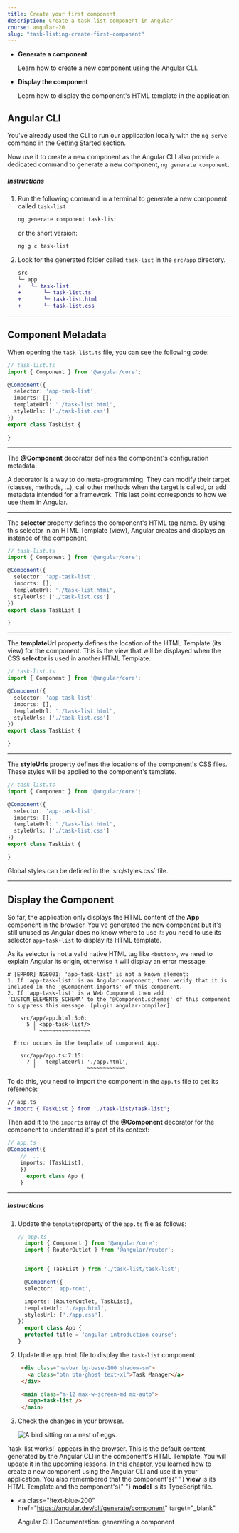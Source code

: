 ```yaml
---
title: Create your first component
description: Create a task list component in Angular
course: angular-20
slug: "task-listing-create-first-component"
---
```



<NotificationCard state="objective" title="Chapter Objectives">
  <ul className="list-disc pl-4 space-y-2">
    <li>
      <strong>Generate a component</strong>
      <p>Learn how to create a new component using the Angular CLI.</p>
    </li>
    <li>
      <strong>Display the component</strong>
      <p>Learn how to display the component's HTML template in the application.</p>
    </li>
  </ul>
</NotificationCard>

## Angular CLI

You've already used the CLI to run our application locally with the `ng serve` command in the <a href="/legacy-course/getting-started/#running-the-application" target="_blank">Getting Started</a> section.

Now use it to create a new component as the Angular CLI also provide a dedicated command to generate a new component, `ng generate component`.

##### Instructions

<Steps>

1. Run the following command in a terminal to generate a new component called `task-list`

   ```bash
   ng generate component task-list
   ```

   or the short version:

   ```bash
   ng g c task-list
   ```

2. Look for the generated folder called `task-list` in the `src/app` directory.

    ```diff
    src
    └─ app
    +   └─ task-list
    +       └─ task-list.ts
    +       └─ task-list.html
    +       └─ task-list.css
    ```

</Steps>

---

## Component Metadata

When opening the `task-list.ts` file, you can see the following code:

```typescript
// task-list.ts
import { Component } from '@angular/core';

@Component({
  selector: 'app-task-list',
  imports: [],
  templateUrl: './task-list.html',
  styleUrls: ['./task-list.css']
})
export class TaskList {

}
```

---

The **@Component** decorator defines the component's configuration metadata.

<NotificationCard state="info" title="Note">
  A decorator is a way to do meta-programming. They can modify their target
  (classes, methods, ...), call other methods when the target is called, or add
  metadata intended for a framework. This last point corresponds to how we use
  them in Angular.
</NotificationCard>

---

The **selector** property defines the component's HTML tag name.
By using this selector in an HTML Template (view), Angular creates and displays an instance of the component.

```typescript ins="selector: 'app-task-list',"
// task-list.ts
import { Component } from '@angular/core';

@Component({
  selector: 'app-task-list',
  imports: [],
  templateUrl: './task-list.html',
  styleUrls: ['./task-list.css']
})
export class TaskList {

}
```

---

The **templateUrl** property defines the location of the HTML Template (its view) for the component.
This is the view that will be displayed when the CSS **selector** is used in another HTML Template.

```typescript ins="templateUrl: './task-list.html',"
// task-list.ts
import { Component } from '@angular/core';

@Component({
  selector: 'app-task-list',
  imports: [],
  templateUrl: './task-list.html',
  styleUrls: ['./task-list.css']
})
export class TaskList {

}
```

---

The **styleUrls** property defines the locations of the component's CSS files.
These styles will be applied to the component's template.

```typescript ins="styleUrls: ['./task-list.css']"
// task-list.ts
import { Component } from '@angular/core';

@Component({
  selector: 'app-task-list',
  imports: [],
  templateUrl: './task-list.html',
  styleUrls: ['./task-list.css']
})
export class TaskList {

}
```

<NotificationCard title="Global styles" state="info" >
  Global styles can be defined in the `src/styles.css` file.
</NotificationCard>

---

## Display the Component

So far, the application only displays the HTML content of the **App** component in the browser.
You've generated the new component but it's still unused as Angular does no know where to use it: you need to use its selector `app-task-list` to display its HTML template.

As its selector is not a valid native HTML tag like `<button>`, we need to explain Angular its origin, otherwise it will display an error message:

```
✘ [ERROR] NG8001: 'app-task-list' is not a known element:
1. If 'app-task-list' is an Angular component, then verify that it is included in the '@Component.imports' of this component.
2. If 'app-task-list' is a Web Component then add 'CUSTOM_ELEMENTS_SCHEMA' to the '@Component.schemas' of this component to suppress this message. [plugin angular-compiler]

    src/app/app.html:5:0:
      5 │ <app-task-list/>
        ╵ ~~~~~~~~~~~~~~~~

  Error occurs in the template of component App.

    src/app/app.ts:7:15:
      7 │   templateUrl: './app.html',
        ╵                ~~~~~~~~~~~~
```

To do this, you need to import the component in the `app.ts` file to get its reference:

```diff lang="ts"
// app.ts
+ import { TaskList } from './task-list/task-list';
```

Then add it to the `imports` array of the **@Component** decorator for the component to understand it's part of its context:

```ts ins="TaskList"
// app.ts
@Component({
    // ...
    imports: [TaskList],
    })
      export class App {
    }
```

---

##### Instructions

<Steps>

1. Update the `template`property of the `app.ts` file as follows:

    ```ts ins={"import the TaskList component": 5-6} ins={"Add the TaskList component to the App component imports": 10-11}
    // app.ts
      import { Component } from '@angular/core';
      import { RouterOutlet } from '@angular/router';


      import { TaskList } from './task-list/task-list';

      @Component({
      selector: 'app-root',

      imports: [RouterOutlet, TaskList],
      templateUrl: './app.html',
      stylesUrl: ['./app.css'],
    })
      export class App {
      protected title = 'angular-introduction-course';
    }
    ```

2. Update the `app.html` file to display the `task-list` component:

    ```html ins={"Add the component selector, and the <main> tag for proper HTML semantics and CSS management": 4-7}
     <div class="navbar bg-base-100 shadow-sm">
       <a class="btn btn-ghost text-xl">Task Manager</a>
     </div>

     <main class="m-12 max-w-screen-md mx-auto">
       <app-task-list />
     </main>
    ```

3. Check the changes in your browser.

   <Image
     class="shadow-xl rounded-xl"
     src={creationImg}
     alt="A bird sitting on a nest of eggs."
   />

</Steps>

<NotificationCard state="info" title="Note">
  `task-list works!` appears in the browser. This is the default content
  generated by the Angular CLI in the component's HTML Template. You will update
  it in the upcoming lessons.
</NotificationCard>

<NotificationCard state="success" title="What you've learned">
  In this chapter, you learned how to create a new component using the Angular
  CLI and use it in your application. You also remembered that the component's{" "}
  <strong>view</strong> is its HTML Template and the component's{" "}
  <strong>model</strong> is its TypeScript file.
</NotificationCard>

<br />

- <a
    class="!text-blue-200"
    href="https://angular.dev/cli/generate/component"
    target="_blank"
  >
    Angular CLI Documentation: generating a component
  </a>
